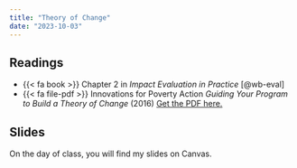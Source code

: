 ```yaml
---
title: "Theory of Change"
date: "2023-10-03"
---
```


## Readings

- {{< fa book >}} Chapter 2 in *Impact Evaluation in Practice* [@wb-eval]
- {{< fa file-pdf >}} Innovations for Poverty Action *Guiding Your Program to Build a Theory of Change* (2016) [Get the PDF here.](https://poverty-action.org/sites/default/files/publications/Goldilocks-Deep-Dive-Guiding-Your-Program-to-Build-Theory-of-Change.pdf) 

## Slides

On the day of class, you will find my slides on Canvas. 
